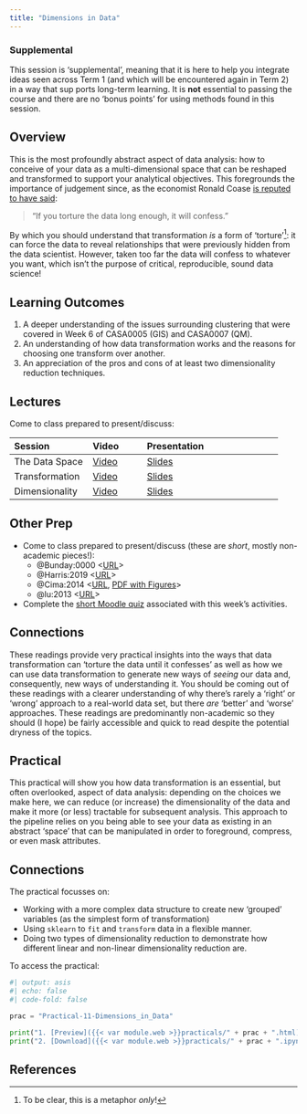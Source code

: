 ```yaml
---
title: "Dimensions in Data"
---
```


::: {.callout-alert}

### Supplemental

This session is 'supplemental', meaning that it is here to help you integrate ideas seen across Term 1 (and which will be encountered again in Term 2) in a way that sup
ports long-term learning. It is **not** essential to passing the course and there are no 'bonus points' for using methods found in this session.

:::

## Overview

This is the most profoundly abstract aspect of data analysis: how to conceive of your data as a multi-dimensional space that can be reshaped and transformed to support your analytical objectives. This foregrounds the importance of judgement since, as the economist Ronald Coase [is reputed to have said](https://towardsdatascience.com/7-data-science-quotes-to-remember-e9b9da55f5e8):

> "If you torture the data long enough, it will confess."

By which you should understand that transformation *is* a form of 'torture'^[To be clear, this is a metaphor *only*!]: it can force the data to reveal relationships that were previously hidden from the data scientist. However, taken too far the data will confess to whatever you want, which isn't the purpose of critical, reproducible, sound data science!

::: {.callout-important}
## Learning Outcomes

1. A deeper understanding of the issues surrounding clustering that were covered in Week 6 of CASA0005 (GIS) and CASA0007 (QM).
2. An understanding of how data transformation works and the reasons for choosing one transform over another.
3. An appreciation of the pros and cons of at least two dimensionality reduction techniques.
::: 

## Lectures

Come to class prepared to present/discuss:

| Session | Video | Presentation | 
| :------ | :---- | :----------- | 
| The Data Space | [Video]({{< var vids.dataspace >}}) | [Slides](../lectures/11.1-Data_Space.qmd) | 
| Transformation | [Video]({{< var vids.transformation >}}) | [Slides](../lectures/11.2-Transformation.qmd) | 
| Dimensionality | [Video]({{< var vids.dimensionality >}}) | [Slides](../lectures/11.3-Dimensionality.qmd) | 

## Other Prep

- Come to class prepared to present/discuss (these are *short*, mostly non-academic pieces!):
  - @Bunday:0000 <[URL](https://www.ucl.ac.uk/~ucahhwi/AFinalTale.pdf)>
  - @Harris:2019 <[URL](https://rpubs.com/profrichharris/uni-rankings)>
  - @Cima:2014 <[URL](https://priceonomics.com/the-most-and-least-diverse-cities-in-america/), [PDF with Figures](https://github.com/jreades/fsds/blob/master/docs/The_Least_Segregated_Cities_in_America.pdf)>
  - @lu:2013 <[URL](https://doi.org/10.1111/j.1467-9639.2012.00524.x)>
- Complete the [short Moodle quiz]({{< var quiz.week8 >}}) associated with this week's activities.


::: {.callout-tip}
## Connections

These readings provide very practical insights into the ways that data transformation can 'torture the data until it confesses' as well as how we can use data transformation to generate new ways of *seeing* our data and, consequently, new ways of understanding it. You should be coming out of these readings with a clearer understanding of why there's rarely a 'right' or 'wrong' approach to a real-world data set, but there *are* 'better' and 'worse' approaches. These readings are predominantly non-academic so they should (I hope) be fairly accessible and quick to read despite the potential dryness of the topics.

:::

## Practical

This practical will show you how data transformation is an essential, but often overlooked, aspect of data analysis: depending on the choices we make here, we can reduce (or increase) the dimensionality of the data and make it more (or less) tractable for subsequent analysis. This approach to the pipeline relies on you being able to see your data as existing in an abstract 'space' that can be manipulated in order to foreground, compress, or even mask attributes.

::: {.callout-tip}
## Connections

The practical focusses on:

- Working with a more complex data structure to create new 'grouped' variables (as the simplest form of transformation)
- Using `sklearn` to `fit` and `transform` data in a flexible manner.
- Doing two types of dimensionality reduction to demonstrate how different linear and non-linear dimensionality reduction are.
:::

To access the practical:

```python
#| output: asis
#| echo: false
#| code-fold: false

prac = "Practical-11-Dimensions_in_Data"

print("1. [Preview]({{< var module.web >}}practicals/" + prac + ".html)")
print("2. [Download]({{< var module.web >}}practicals/" + prac + ".ipynb)")

```

## References

